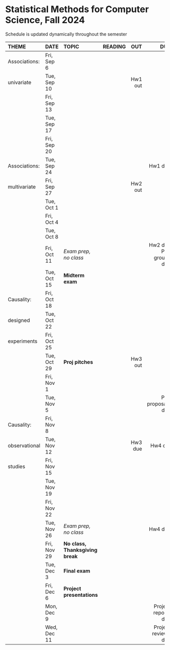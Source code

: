 <h1> Statistical Methods for Computer Science, Fall 2024 </h1>
Schedule is updated dynamically throughout the semester
</br>

<font size="3">

| THEME       | DATE        | TOPIC            |READING     |      OUT |        DUE |
| :---------  | :---------  |:-----------------|:-----------| --------:| ----------:|
|Associations:| Fri, Sep 6  | |  |  | |
|univariate| Tue, Sep 10 | |  |Hw1 out| |
|| Fri, Sep 13 | |  |  | |
|| Tue, Sep 17 | |  |  | |
|| Fri, Sep 20 | |  |  | |
|Associations:| Tue, Sep 24 | |  |  |Hw1 due|
|multivariate| Fri, Sep 27 | |  |Hw2 out| |
|| Tue, Oct 1  | |  |  | |
|| Fri, Oct 4  | |  |  | |
|| Tue, Oct 8  | |  |  | |
|| Fri, Oct 11 | *Exam prep, no class*|  |  |Hw2 due</br>Proj groups due|
|| Tue, Oct 15 |  **Midterm exam** |  |  | |
|Causality:| Fri, Oct 18 | |  |  | |
|designed| Tue, Oct 22 | |  |  | |
|experiments| Fri, Oct 25 | |  |  | |
|| Tue, Oct 29 | **Proj pitches**|  |Hw3 out| |
|| Fri, Nov 1  | |  |  | |
|| Tue, Nov 5  | |  |  |Proj proposals due|
|Causality:| Fri, Nov 8  | |  |  | |
|observational| Tue, Nov 12 | |  |Hw3 due|Hw4 out|
|studies| Fri, Nov 15 | |  |  | |
|| Tue, Nov 19 | |  |  | |
|| Fri, Nov 22 | |  |  | |
|| Tue, Nov 26 |*Exam prep, no class* |  |  |Hw4 due|
|| Fri, Nov 29  | **No class, Thanksgiving break**      |            |          | |
|| Tue, Dec 3  | **Final exam**   |            |          |            |
|| Fri, Dec 6 | **Project presentations**  |  |          |            |
|| Mon, Dec 9 |                  |            |          | Project reports due           |
|| Wed, Dec 11 |                  |            |          | Project reviews due           |
</font>






